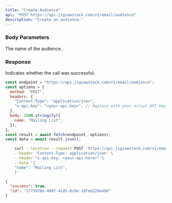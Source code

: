 ```yaml
---
title: "Create Audience"
api: "POST https://api.jigsawstack.com/v1/email/audience"
description: "Create an audience."
---
```


### Body Parameters

<ParamField body="name" type="string" required>
  The name of the audience.
</ParamField>

<Snippet file="header.mdx" />

### Response

<ResponseField name="success" type="boolean">
  Indicates whether the call was successful.
</ResponseField>

<RequestExample>

```javascript Node.js
const endpoint = "https://api.jigsawstack.com/v1/email/audience";
const options = {
  method: "POST",
  headers: {
    "Content-Type": "application/json",
    "x-api-key": "<your-api-key>", // Replace with your actual API key.
  },
  body: JSON.stringify({
    name: "Mailing List",
  }),
};
const result = await fetch(endpoint, options);
const data = await result.json();
```

```bash cURL
    curl --location --request POST 'https://api.jigsawstack.com/v1/email/audience' \
    --header 'Content-Type: application/json' \
    --header "x-api-key: <your-api-here>" \
    --data '{
    "name": "Mailing List",
    }'
```

</RequestExample>

<ResponseExample>

```json Response
{
  "success": true,
  "id": "1773978e-409f-41d5-8c0e-18fe6220e496"
}
```

</ResponseExample>
